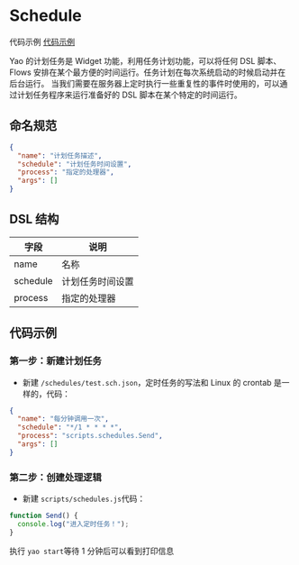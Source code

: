 # Schedule

代码示例 [代码示例](#代码示例)

Yao 的计划任务是 Widget 功能，利用任务计划功能，可以将任何 DSL 脚本、Flows 安排在某个最方便的时间运行。任务计划在每次系统启动的时候启动并在后台运行。
当我们需要在服务器上定时执行一些重复性的事件时使用的，可以通过计划任务程序来运行准备好的 DSL 脚本在某个特定的时间运行。

## 命名规范

```json
{
  "name": "计划任务描述",
  "schedule": "计划任务时间设置",
  "process": "指定的处理器",
  "args": []
}
```

## DSL 结构

| 字段     | 说明             |
| -------- | ---------------- |
| name     | 名称             |
| schedule | 计划任务时间设置 |
| process  | 指定的处理器     |

## 代码示例

### 第一步：新建计划任务

- 新建 `/schedules/test.sch.json`，定时任务的写法和 Linux 的 crontab 是一样的，代码：

```json
{
  "name": "每分钟调用一次",
  "schedule": "*/1 * * * *",
  "process": "scripts.schedules.Send",
  "args": []
}
```

### 第二步：创建处理逻辑

- 新建 `scripts/schedules.js`代码：

```javascript
function Send() {
  console.log("进入定时任务！");
}
```

执行 `yao start`等待 1 分钟后可以看到打印信息

<Div style={{ display: "flex", justifyContent: "space-between" }}>
  <Link type="prev" title="Task" link="手册/Widgets/Task"></Link>
  <Link type="next" title="WebSocket" link="手册/Widgets/WebSocket"></Link>
</Div>
